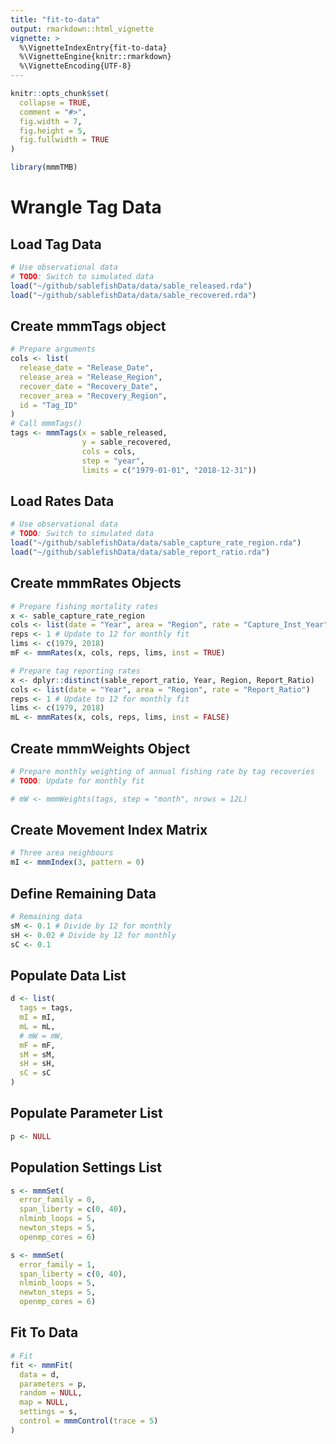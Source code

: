 ```yaml
---
title: "fit-to-data"
output: rmarkdown::html_vignette
vignette: >
  %\VignetteIndexEntry{fit-to-data}
  %\VignetteEngine{knitr::rmarkdown}
  %\VignetteEncoding{UTF-8}
---
```


```r
knitr::opts_chunk$set(
  collapse = TRUE,
  comment = "#>",
  fig.width = 7,
  fig.height = 5, 
  fig.fullwidth = TRUE
)
```

```r
library(mmmTMB)
```

# Wrangle Tag Data

## Load Tag Data
```r
# Use observational data
# TODO: Switch to simulated data
load("~/github/sablefishData/data/sable_released.rda")
load("~/github/sablefishData/data/sable_recovered.rda")

```

## Create mmmTags object
```r
# Prepare arguments
cols <- list(
  release_date = "Release_Date",
  release_area = "Release_Region",
  recover_date = "Recovery_Date",
  recover_area = "Recovery_Region",
  id = "Tag_ID"
)
# Call mmmTags()
tags <- mmmTags(x = sable_released,
                y = sable_recovered,
                cols = cols,
                step = "year",
                limits = c("1979-01-01", "2018-12-31"))

```

## Load Rates Data
```r
# Use observational data
# TODO: Switch to simulated data
load("~/github/sablefishData/data/sable_capture_rate_region.rda")
load("~/github/sablefishData/data/sable_report_ratio.rda")

```

## Create mmmRates Objects
```r
# Prepare fishing mortality rates
x <- sable_capture_rate_region
cols <- list(date = "Year", area = "Region", rate = "Capture_Inst_Year")
reps <- 1 # Update to 12 for monthly fit
lims <- c(1979, 2018)
mF <- mmmRates(x, cols, reps, lims, inst = TRUE)

# Prepare tag reporting rates
x <- dplyr::distinct(sable_report_ratio, Year, Region, Report_Ratio)
cols <- list(date = "Year", area = "Region", rate = "Report_Ratio")
reps <- 1 # Update to 12 for monthly fit
lims <- c(1979, 2018)
mL <- mmmRates(x, cols, reps, lims, inst = FALSE)

```

## Create mmmWeights Object
```r
# Prepare monthly weighting of annual fishing rate by tag recoveries
# TODO: Update for monthly fit

# mW <- mmmWeights(tags, step = "month", nrows = 12L)

```

## Create Movement Index Matrix
```r
# Three area neighbours
mI <- mmmIndex(3, pattern = 0)


```

## Define Remaining Data
```r
# Remaining data
sM <- 0.1 # Divide by 12 for monthly
sH <- 0.02 # Divide by 12 for monthly
sC <- 0.1

```


## Populate Data List
```r
d <- list(
  tags = tags,
  mI = mI,
  mL = mL,
  # mW = mW,
  mF = mF,
  sM = sM,
  sH = sH,
  sC = sC
)

```

## Populate Parameter List
```r
p <- NULL


```

## Population Settings List
```r
s <- mmmSet(
  error_family = 0, 
  span_liberty = c(0, 40),
  nlminb_loops = 5,
  newton_steps = 5,
  openmp_cores = 6)

s <- mmmSet(
  error_family = 1,
  span_liberty = c(0, 40),
  nlminb_loops = 5,
  newton_steps = 5,
  openmp_cores = 6)

```


## Fit To Data
```r
# Fit
fit <- mmmFit(
  data = d,
  parameters = p,
  random = NULL,
  map = NULL,
  settings = s,
  control = mmmControl(trace = 5)
)

```
